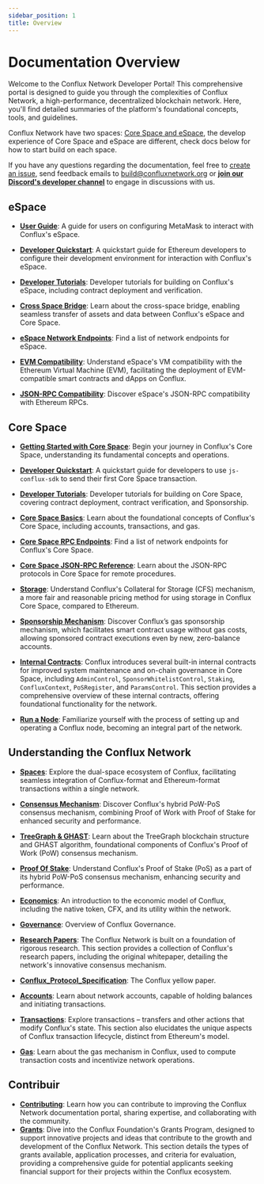 ```yaml
---
sidebar_position: 1
title: Overview
---
```


# Documentation Overview

Welcome to the Conflux Network Developer Portal! This comprehensive portal is designed to guide you through the complexities of Conflux Network, a high-performance, decentralized blockchain network. Here, you'll find detailed summaries of the platform's foundational concepts, tools, and guidelines.

Conflux Network have two spaces: [Core Space and eSpace](/docs/overview/space-intro), the develop experience of Core Space and eSpace are different, check docs below for how to start build on each space.

If you have any questions regarding the documentation, feel free to [create an issue](https://github.com/Conflux-Chain/conflux-documentation/issues), send feedback emails to [build@confluxnetwork.org](mailto:build@confluxnetwork.org) or [**join our Discord's developer channel**](https://discord.gg/conflux-network-707952293412339843) to engage in discussions with us.

## **eSpace**

-   [**User Guide**](../espace/UserGuide): A guide for users on configuring MetaMask to interact with Conflux's eSpace.

-   [**Developer Quickstart**](../espace/DeveloperQuickstart): A quickstart guide for Ethereum developers to configure their development environment for interaction with Conflux's eSpace.

-   [**Developer Tutorials**](/docs/category/tutorials-1): Developer tutorials for building on Conflux's eSpace, including contract deployment and verification.

-   [**Cross Space Bridge**](../espace/build/cross-space-bridge): Learn about the cross-space bridge, enabling seamless transfer of assets and data between Conflux's eSpace and Core Space.

-   [**eSpace Network Endpoints**](../espace/network-endpoints): Find a list of network endpoints for eSpace.

-   [**EVM Compatibility**](../espace/build/evm-compatibility): Understand eSpace's VM compatibility with the Ethereum Virtual Machine (EVM), facilitating the deployment of EVM-compatible smart contracts and dApps on Conflux.

-   [**JSON-RPC Compatibility**](../espace/build/jsonrpc-compatibility.md): Discover eSpace's JSON-RPC compatibility with Ethereum RPCs.

## **Core Space**

-   [**Getting Started with Core Space**](../core/getting-started/): Begin your journey in Conflux's Core Space, understanding its fundamental concepts and operations.

-   [**Developer Quickstart**](../core/core-developer-quickstart): A quickstart guide for developers to use `js-conflux-sdk` to send their first Core Space transaction.

-   [**Developer Tutorials**](/docs/category/tutorials): Developer tutorials for building on Core Space, covering contract deployment, contract verification, and Sponsorship.

-   [**Core Space Basics**](/docs/category/core-space-basics): Learn about the foundational concepts of Conflux's Core Space, including accounts, transactions, and gas.

-   [**Core Space RPC Endpoints**](../core/conflux_rpcs): Find a list of network endpoints for Conflux's Core Space.

-   [**Core Space JSON-RPC Reference**](../core/build/json-rpc/): Learn about the JSON-RPC protocols in Core Space for remote procedures.

-   [**Storage**](../core/core-space-basics/storage): Understand Conflux's Collateral for Storage (CFS) mechanism, a more fair and reasonable pricing method for using storage in Conflux Core Space, compared to Ethereum.

-   [**Sponsorship Mechanism**](../core/core-space-basics/sponsor-mechanism): Discover Conflux’s gas sponsorship mechanism, which facilitates smart contract usage without gas costs, allowing sponsored contract executions even by new, zero-balance accounts.

-   [**Internal Contracts**](../core/core-space-basics/internal-contracts/): Conflux introduces several built-in internal contracts for improved system maintenance and on-chain governance in Core Space, including `AdminControl`, `SponsorWhitelistControl`, `Staking`, `ConfluxContext`, `PoSRegister`, and `ParamsControl`. This section provides a comprehensive overview of these internal contracts, offering foundational functionality for the network.

-   [**Run a Node**](../general/run-a-node/Overview): Familiarize yourself with the process of setting up and operating a Conflux node, becoming an integral part of the network.

## **Understanding the Conflux Network**

-   [**Spaces**](../general/conflux-basics/spaces): Explore the dual-space ecosystem of Conflux, facilitating seamless integration of Conflux-format and Ethereum-format transactions within a single network.

-   [**Consensus Mechanism**](../general/conflux-basics/consensus-mechanisms): Discover Conflux's hybrid PoW-PoS consensus mechanism, combining Proof of Work with Proof of Stake for enhanced security and performance.

-   [**TreeGraph & GHAST**](../general/conflux-basics/consensus-mechanisms/proof-of-work/): Learn about the TreeGraph blockchain structure and GHAST algorithm, foundational components of Conflux's Proof of Work (PoW) consensus mechanism.

-   [**Proof Of Stake**](../general/conflux-basics/consensus-mechanisms/proof-of-stake/pos_overview): Understand Conflux's Proof of Stake (PoS) as a part of its hybrid PoW-PoS consensus mechanism, enhancing security and performance.

-   [**Economics**](../general/conflux-basics/economics): An introduction to the economic model of Conflux, including the native token, CFX, and its utility within the network.

-   [**Governance**](../general/conflux-basics/conflux-governance/governance-overview): Overview of Conflux Governance.

-   [**Research Papers**](../general/conflux-basics/additional-resources/conflux_papers): The Conflux Network is built on a foundation of rigorous research. This section provides a collection of Conflux's research papers, including the original whitepaper, detailing the network's innovative consensus mechanism.

-   [**Conflux_Protocol_Specification**](https://confluxnetwork.org/files/Conflux_Protocol_Specification.pdf): The Conflux yellow paper.

-   [**Accounts**](../general/conflux-basics/accounts): Learn about network accounts, capable of holding balances and initiating transactions.

-   [**Transactions**](../general/conflux-basics/transactions): Explore transactions – transfers and other actions that modify Conflux's state. This section also elucidates the unique aspects of Conflux transaction lifecycle, distinct from Ethereum's model.

-   [**Gas**](../general/conflux-basics/gas): Learn about the gas mechanism in Conflux, used to compute transaction costs and incentivize network operations.

## Contribuir

-   [**Contributing**](../general/CONTRIBUTING): Learn how you can contribute to improving the Conflux Network documentation portal, sharing expertise, and collaborating with the community.
-   [**Grants**](../general/build/grants): Dive into the Conflux Foundation's Grants Program, designed to support innovative projects and ideas that contribute to the growth and development of the Conflux Network. This section details the types of grants available, application processes, and criteria for evaluation, providing a comprehensive guide for potential applicants seeking financial support for their projects within the Conflux ecosystem.
